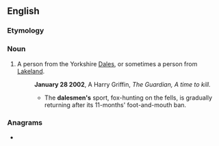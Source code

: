 ==English==

===Etymology===
{{af|en|dale|-s-|-man}}

===Noun===
{{en-noun|dalesmen}}

# A person from the Yorkshire [[Dales]], or sometimes a person from [[Lakeland]].
#: '''January 28 2002''', A Harry Griffin, ''The Guardian, A time to kill.''
#:* The '''dalesmen's''' sport, fox-hunting on the fells, is gradually returning after its 11-months' foot-and-mouth ban.

===Anagrams===
* {{anagrams|en|leadsman}}